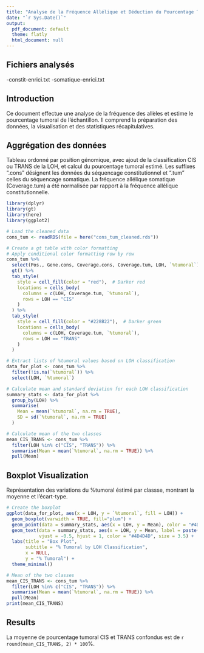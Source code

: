 ```yaml
---
title: "Analyse de la Fréquence Allélique et Déduction du Pourcentage Tumoral"
date: "`r Sys.Date()`"
output:
  pdf_document: default
  theme: flatly
  html_document: null
---
```

## Fichiers analysés

-constit-enrici.txt
-somatique-enrici.txt

## Introduction

Ce document effectue une analyse de la fréquence des allèles et estime le pourcentage tumoral de l'échantillon. Il comprend la préparation des données, la visualisation et des statistiques récapitulatives.

## Aggrégation des données

Tableau ordonné par position génomique, avec ajout de la classification CIS ou TRANS de la LOH, et calcul du pourcentage tumoral estimé.
Les suffixes ".cons" désignent les données du séquencage constitutionnel et ".tum" celles du séquencage somatique. 
La fréquence allélique somatique (Coverage.tum) a été normalisée par rapport à la fréquence allélique constitutionnelle. 

```r
library(dplyr)
library(gt)
library(here)
library(ggplot2)

# Load the cleaned data
cons_tum <- readRDS(file = here("cons_tum_cleaned.rds"))

# Create a gt table with color formatting
# Apply conditional color formatting row by row
cons_tum %>%
  select(Pos., Gene.cons, Coverage.cons, Coverage.tum, LOH, `%tumoral`) %>%
  gt() %>%
  tab_style(
    style = cell_fill(color = "red"),  # Darker red
    locations = cells_body(
      columns = c(LOH, Coverage.tum, `%tumoral`),
      rows = LOH == "CIS"
    )
  ) %>%
  tab_style(
    style = cell_fill(color = "#228B22"),  # Darker green
    locations = cells_body(
      columns = c(LOH, Coverage.tum, `%tumoral`),
      rows = LOH == "TRANS"
    )
  )

``` 



```r
# Extract lists of %tumoral values based on LOH classification
data_for_plot <- cons_tum %>%
  filter(!is.na(`%tumoral`)) %>%
  select(LOH, `%tumoral`)

# Calculate mean and standard deviation for each LOH classification
summary_stats <- data_for_plot %>%
  group_by(LOH) %>%
  summarise(
    Mean = mean(`%tumoral`, na.rm = TRUE),
    SD = sd(`%tumoral`, na.rm = TRUE)
  )

# Calculate mean of the two classes
mean_CIS_TRANS <- cons_tum %>%
  filter(LOH %in% c("CIS", "TRANS")) %>%
  summarise(Mean = mean(`%tumoral`, na.rm = TRUE)) %>%
  pull(Mean)

``` 

## Boxplot Visualization

Représentation des variations du %tumoral éstimé par classse, montrant la moyenne et l'écart-type.


```r

# Create the boxplot
ggplot(data_for_plot, aes(x = LOH, y = `%tumoral`, fill = LOH)) +
  geom_boxplot(varwidth = TRUE, fill="plum") +
  geom_point(data = summary_stats, aes(x = LOH, y = Mean), color = "#4D4D4D", size = 3, shape = 20, show.legend = FALSE) +
  geom_text(data = summary_stats, aes(x = LOH, y = Mean, label = paste("Mean:", round(Mean, 2), "±", round(SD, 2))), 
            vjust = -0.5, hjust = 1, color = "#4D4D4D", size = 3.5) +  
  labs(title = "Box Plot",
       subtitle = "% Tumoral by LOH Classification",
       x = NULL,
       y = "% Tumoral") +
  theme_minimal()

# Mean of the two classes
mean_CIS_TRANS <- cons_tum %>%
  filter(LOH %in% c("CIS", "TRANS")) %>%
  summarise(Mean = mean(`%tumoral`, na.rm = TRUE)) %>%
  pull(Mean)
print(mean_CIS_TRANS)

```

## Results

La moyenne de pourcentage tumoral CIS et TRANS confondus est de `r round(mean_CIS_TRANS, 2) * 100`%.








